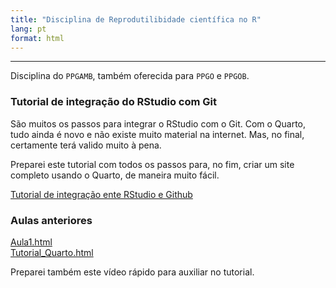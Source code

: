 ```yaml
---
title: "Disciplina de Reprodutilibidade científica no R"
lang: pt
format: html
---
```


---

:::{.callout-note}
Disciplina do `PPGAMB`, também oferecida para `PPGO` e `PPGOB`.  
:::

### Tutorial de integração do RStudio com Git

São muitos os passos para integrar o RStudio com o Git. Com o Quarto, tudo ainda é novo e não existe muito material na internet. Mas, no final, certamente terá valido muito à pena.

Preparei este tutorial com todos os passos para, no fim, criar um site completo usando o Quarto, de maneira muito fácil.

[Tutorial de integração ente RStudio e Github](integrar_Git_RStudio.html)


### Aulas anteriores
[Aula1.html](Aula1.html)  
[Tutorial_Quarto.html](Tutorial_Quarto.html)

Preparei também este vídeo rápido para auxiliar no tutorial. 


